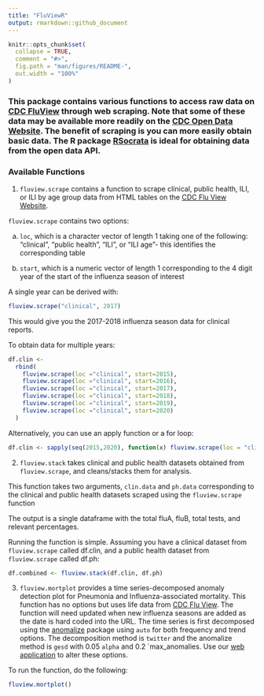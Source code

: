 ```yaml
---
title: "FluViewR"
output: rmarkdown::github_document
---
```


```r
knitr::opts_chunk$set(
  collapse = TRUE,
  comment = "#>",
  fig.path = "man/figures/README-",
  out.width = "100%"
)
```

### This package contains various functions to access raw data on [CDC FluView](https://www.cdc.gov/flu/weekly/index.htm) through web scraping. Note that some of these data may be available more readily on the [CDC Open Data Website](https://data.cdc.gov/). The benefit of scraping is you can more easily obtain basic data. The R package [RSocrata](https://cran.r-project.org/web/packages/RSocrata/index.html) is ideal for obtaining data from the open data API.

### Available Functions

1) `fluview.scrape` contains a function to scrape clinical, public health, ILI, or ILI by age group data from HTML tables on the [CDC Flu View Website](https://www.cdc.gov/flu/weekly/index.htm).

`fluview.scrape` contains two options:

a) `loc`, which is a character vector of length 1 taking one of the following: "clinical", "public health", "ILI", or "ILI age"- this identifies the corresponding table

b) `start`, which is a numeric vector of length 1 corresponding to the 4 digit year of the start of the influenza season of interest

A single year can be derived with:

```r
fluview.scrape("clinical", 2017)
```
This would give you the 2017-2018 influenza season data for clinical reports. 

To obtain data for  multiple years:

```r
df.clin <-
  rbind(
    fluview.scrape(loc ="clinical", start=2015),
    fluview.scrape(loc ="clinical", start=2016),
    fluview.scrape(loc ="clinical", start=2017),
    fluview.scrape(loc ="clinical", start=2018),
    fluview.scrape(loc ="clinical", start=2019),
    fluview.scrape(loc ="clinical", start=2020)
  )
```  

Alternatively, you can use an apply function or a for loop:

```r
df.clin <- sapply(seq(2015,2020), function(x) fluview.scrape(loc = "clinical", function(x) start=x))
```


2) `fluview.stack` takes clinical and public health datasets obtained from `fluview.scrape`, and cleans/stacks them for analysis.

This function takes two arguments, `clin.data` and `ph.data` corresponding to the clinical and public health datasets scraped using the `fluview.scrape` function

The output is a single dataframe with the total fluA, fluB, total tests, and relevant percentages.

Running the function is simple. Assuming you have a clinical dataset from `fluview.scrape` called df.clin, and a public health dataset from `fluview.scrape` called df.ph:

```r
df.combined <- fluview.stack(df.clin, df.ph)
```

3) `fluview.mortplot` provides a time series-decomposed anomaly detection plot for Pneumonia and Influenza-associated mortality. This function has no options but uses life data from [CDC Flu View](https://www.cdc.gov/flu/weekly/weeklyarchives2020-2021/data/NCHSData37.csv). The function will need updated when new influenza seasons are added as the date is hard coded into the URL. The time series is first decomposed using the [anomalize](https://cran.r-project.org/web/packages/anomalize/index.html) package using `auto` for both frequency and trend options. The decomposition method is `twitter` and the anomalize method is `gesd` with 0.05 `alpha` and 0.2 `max_anomalies.  Use our [web application](https://surveillance.shinyapps.io/fluview) to alter these options.

To run the function, do the following:

```r
fluview.mortplot()
```
